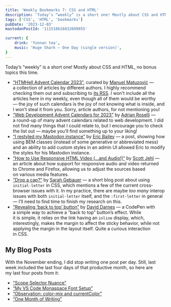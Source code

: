 ```yaml
---
title: 'Weekly Bookmarks 7: CSS and HTML'
description: 'Today’s “weekly” is a short one! Mostly about CSS and HTML, no bonus topics this time.'
tags: ['CSS', 'HTML', 'bookmarks']
pubDate: '2023-12-03'
mastodonPostId: '111518616832699955'

current: {
    drink: 'Yunnan tea',
	music: 'Huge Shark – One Day (single version)',
}
---
```


Today’s “weekly” is a short one! Mostly about CSS and HTML, no bonus topics this time.

- [“HTMHell Advent Calendar 2023”](https://www.htmhell.dev/adventcalendar/), curated by [Manuel Matuzović](https://www.matuzo.at/) — a collection of articles by different authors. I highly recommend checking them out and subscribing to [its RSS](https://www.htmhell.dev/feed_advent.xml). I won’t include all the articles here in my weekly, even though all of them would be worthy — the joy of such calendars is the joy of not knowing what is inside, and I won’t steal it from you. Sorry, article authors, for not mentioning you!
- [“Web Development Advent Calendars for 2023”](https://adrianroselli.com/2023/12/web-development-advent-calendars-for-2023.html) by [Adrian Roselli](https://adrianroselli.com/) — a round-up of many advent calendars related to web development. I did not find many things that I could relate to, but I encourage you to check the list out — maybe you’ll find something up to your liking!
- [“I restyled my Mastodon instance”](https://ericwbailey.website/published/i-restyled-my-mastodon-instance/) by [Eric Bailey](https://ericwbailey.website/) — a post, showing how using BEM classes (instead of some generative or abbreviated mess) and an ability to add custom styles in an admin UI allowed Eric to modify the styles for his Mastodon instance.
- [“How to Use Responsive HTML Video (…and Audio!)”](https://scottjehl.com/posts/using-responsive-video/) by [Scott Jehl](https://scottjehl.com/) — an article about how support for responsive audio and video returned to Chrome and Firefox, allowing us to adjust the sources based on various media features.
- [“Drop a cap?”](https://www.sarahgebauer.com/post/day-2-drop-a-cap/) by [Sarah Gebauer](https://www.sarahgebauer.com/) — a short blog post about using `initial-letter` in CSS, which mentions a few of the current cross-browser issues with it. In my practice, there are maybe _too many_ interop issues with both `initial-letter` itself, and the `:first-letter` in general — I’ll need to find time to finish my research on this.
- [“Revealing ‘back to top’ button”](https://codepen.io/daviddarnes/pen/JjxmLpb?editors=0100) by [David Darnes](https://darn.es/) — a CodePen with a simple way to achieve a “back to top” button’s effect. While it is simple, it relies on the link having an `inline` display, which, interestingly, makes the margin to affect the sticky behavior, while not applying the margin in the layout itself. Quite a curious interaction in CSS.

## My Blog Posts

With the November ending, I did stop writing one post per day. Still, last week included the last four days of that productive month, so here are my last four posts from it:

- [“Scope Selector Nuance”](/scope-selector-nuance/)
- [“My VS Code Monaspace Font Setup”](/vs-code-monaspace-setup/)
- [“Observation: color-mix and currentColor”](/color-mix-current-color/)
- [“One Month of Writing”](/one-month-of-writing/)
